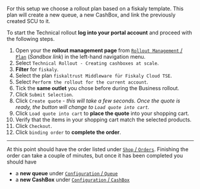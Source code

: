 For this setup we choose a rollout plan based on a fiskaly template. This plan will create a new queue, a new CashBox, and link the previously created SCU to it.

To start the Technical rollout **log into your portal account** and proceed with the following steps.

1. Open your the **rollout management page** from [`Rollout Management` / `Plan`](https://portal-sandbox.fiskaltrust.de/RolloutManagement/Plan) (*Sandbox link*) in the left-hand navigation menu.
2. Select `Technical Rollout - Creating cashboxes at scale`.
3. **Filter** for `fiskaly`.
4. Select the plan `fiskaltrust Middleware für Fiskaly Cloud TSE`.
5. Select `Perform the rollout for the current account`.
6. Tick the **same outlet** you chose before during the Business rollout.
7. Click `Submit Selection`.
8. Click `Create quote` - *this will take a few seconds. Once the quote is ready, the button will change to `Load quote into cart`.*
9. Click `Load quote into cart` to **place the quote** into your shopping cart.
10. Verify that the items in your shopping cart match the selected products.
11. Click `Checkout`.
12. Click `binding order` to **complete the order**.

-----

At this point should have the order listed under [`Shop` / `Orders`](https://portal-sandbox.fiskaltrust.de/Shop/Orders). Finishing the order can take a couple of minutes, but once it has been completed you should have

* a **new queue** under [`Configuration` / `Queue`](https://portal-sandbox.fiskaltrust.de/Queue)
* a **new CashBox** under [`Configuration` / `CashBox`](https://portal-sandbox.fiskaltrust.de/CashBox)